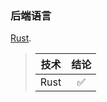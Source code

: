 ### 后端语言

[Rust][rust].

> | 技术         | 结论   |
> | :----------: | :----: |
> |    Rust     |   ✅    |

[rust]: https://www.rust-lang.org/